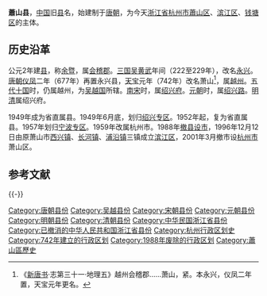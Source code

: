 '''蕭山县'''，[[中国|中国]]旧[[县|县]]名，始建制于[[唐朝|唐朝]]，为今天[[浙江省|浙江省]][[杭州市|杭州市]][[蕭山区|蕭山区]]、[[滨江区|滨江区]]、[[钱塘区|钱塘区]]的主体。

==历史沿革==
公元2年建[[县|县]]，称[[余暨县|余暨]]，属[[会稽郡|会稽郡]]。[[三国|三国]][[孫吳|吴]][[黄武|黄武]]年间（222至229年），改名[[永兴县_(东吴)|永兴]]。[[唐朝|唐朝]][[儀鳳|仪凤]]二年（677年）再置永兴县，[[天宝_(唐朝)|天宝]]元年（742年）改名萧山<ref>《[[新唐书|新唐书]]·志第三十一·地理五》越州会稽郡......萧山，紧。本永兴，仪凤二年置，天宝元年更名。</ref>，属[[越州|越州]]。[[五代十国|五代十国]]时，仍属越州，为[[吴越国|吴越国]]所辖。[[南宋|南宋]]时，属[[绍兴府|绍兴府]]。[[元朝|元朝]]时，属[[绍兴路|绍兴路]]。[[明清|明清]]属绍兴府。

1949年成为省直属县。1949年6月底，划归[[绍兴专区|绍兴专区]]。1952年起，复为省直属县。1957年划归[[宁波专区|宁波专区]]。1959年改属杭州市。1988年[[撤县设市|撤县设市]]，1996年12月12日由原萧山市[[西兴街道_(杭州市)|西兴镇]]、[[长河街道_(杭州市)|长河镇]]、[[浦沿街道|浦沿镇]]三镇成立[[滨江区|滨江区]]，2001年3月撤市设[[杭州市|杭州市]]萧山区。

== 参考文献 ==
{{Reflist}}

{{-}}
{{中華民國浙江省行政區劃}}

[[Category:唐朝县份|Category:唐朝县份]]
[[Category:吴越县份|Category:吴越县份]]
[[Category:宋朝县份|Category:宋朝县份]]
[[Category:元朝县份|Category:元朝县份]]
[[Category:明朝县份|Category:明朝县份]]
[[Category:清朝县份|Category:清朝县份]]
[[Category:中华民国浙江省县份|Category:中华民国浙江省县份]]
[[Category:已撤消的中华人民共和国浙江省县份|Category:已撤消的中华人民共和国浙江省县份]]
[[Category:杭州行政区划史|Category:杭州行政区划史]]
[[Category:742年建立的行政区划|Category:742年建立的行政区划]]
[[Category:1988年废除的行政区划|Category:1988年废除的行政区划]]
[[Category:蕭山區歷史|Category:蕭山區歷史]]